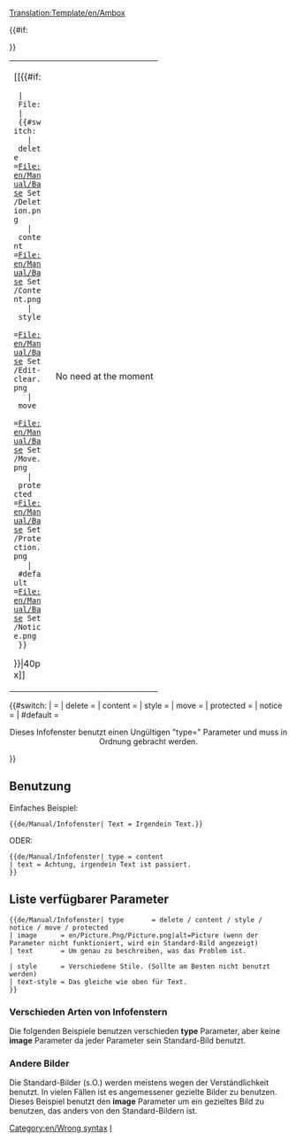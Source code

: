 <noinclude>[[Translation:Template/en/Ambox]]</noinclude><!-- 
      Wiki Ambox code adaptation

--><includeonly><table style="{{#IF: {{{style|}}} | {{{style}}} | margin: 0px 10% 0px 10%; border: 1px solid #aaa; background:#fbfbfb}}"><tr>
<td style="border-left: 10px solid {{#switch:{{{type|}}} 
  | delete     =#b22222;
  | content    =#f28500;
  | style      =#f4c430;
  | move       =#9932cc;
  | protected  =#bba;
  | #default   =#1e90ff;
}} padding: 2px 0 2px 0.5em;"><div style="width: 52px;">[[{{#if:{{{image|}}}
  | File:{{{image}}}
  | {{#switch:{{{type|}}}
    | delete     =File:en/Manual/Base Set/Deletion.png
    | content    =File:en/Manual/Base Set/Content.png
    | style      =File:en/Manual/Base Set/Edit-clear.png
    | move       =File:en/Manual/Base Set/Move.png
    | protected  =File:en/Manual/Base Set/Protection.png
    | #default   =File:en/Manual/Base Set/Notice.png
  }}
}}|40px]]</div></td><td style="{{#IF: {{{text-style|}}} | {{{text-style}}} | border: none; padding: 0.25em 0.9em; width: 100%;}}"> {{{text|}}} </td>
{{#if:{{{imageright|}}}
<td style="padding: 2px 0.5em 2px 0;">No need at the moment</td>
}}</tr></table><!-- 
Detect and report usage with faulty [[Template:Ambox#Article message box types|"type"]] parameter:
-->{{#switch:{{{type|}}}
|            = <!--No type fed, is also valid input --> 
| delete    =
| content     = 
| style       =
| move    =
| protected  =
| notice      =
| #default  = <div style="text-align: center;">Dieses Infofenster benutzt einen Ungültigen "type={{{type|}}}" Parameter und muss in Ordnung gebracht werden.</div>[[Category:en/Wrong syntax]]
}}</includeonly><noinclude>

==Benutzung==
Einfaches Beispiel:
<pre>
{{de/Manual/Infofenster| Text = Irgendein Text.}}
</pre>
{{de/Manual/Infofenster|text=Irgendein Text}}

ODER:
<pre>
{{de/Manual/Infofenster| type = content
| text = Achtung, irgendein Text ist passiert.
}}
</pre>
{{de/Manual/Infofenster| type = content | text = Achtung, irgendein Text ist passiert.}}

== Liste verfügbarer Parameter ==
<pre>
{{de/Manual/Infofenster| type       = delete / content / style / notice / move / protected
| image      = en/Picture.Png/Picture.png|alt=Picture (wenn der Parameter nicht funktioniert, wird ein Standard-Bild angezeigt)
| text       = Um genau zu beschreiben, was das Problem ist.

| style      = Verschiedene Stile. (Sollte am Besten nicht benutzt werden)
| text-style = Das gleiche wie oben für Text.
}}
</pre>



=== Verschieden Arten von Infofenstern ===

Die folgenden Beispiele benutzen verschieden '''type''' Parameter, aber keine '''image''' Parameter da jeder Parameter sein Standard-Bild benutzt.


{{de/Manual/Infofenster| type  = delete
| text  = type=<u>delete</u> – Für Artikel, die gelöscht werden müssen, z.B. {{en/S|de/Manual/Löschen}}.
}}
{{de/Manual/Infofenster| type  = content
| text  = type=<u>content</u> – Fehler oder Warnungen wegen Inhalt, z.B. {{en/S|de/Manual/Warnung}}.
}}
{{de/Manual/Infofenster| type  = style
| text  = type=<u>style</u> – Stiländerungen, z.B. {{en/S|de/Manual/Aufräumen}}.
}}
{{de/Manual/Infofenster| type  = notice
| text  = type=<u>notice</u> – Notizen im Artikel, z.B. {{en/S|de/Manual/Aktuell}}.
}}
{{de/Manual/Infofenster| type  = move
| text  = type=<u>move</u> – Veränderungen in Form von Artikel teilen oder zusammenfügen, z.B. {{en/S|de/Aufteilen}}.
}}
{{de/Manual/Infofenster| type  = protected
| text  = type=<u>protected</u> – Beschützte Seiten, z.B. {{en/S|de/Manual/Historisch}}.
}}

=== Andere Bilder ===

Die Standard-Bilder (s.O.) werden meistens wegen der Verständlichkeit benutzt. In vielen Fällen ist es angemessener gezielte Bilder zu benutzen. Dieses Beispiel benutzt den '''image''' Parameter um ein gezieltes Bild zu benutzen, das anders von den Standard-Bildern ist.

{{de/Manual/Infofenster| type  = notice
| image = en/Manual/Base Set/OpenttdManual.png|alt= Openttd Manual
| text  = BeispielbildBeispielbildBeispielbildBeispielbildBeispielbildBeispielbild
}}

[[Category:de/Manual/Base Set/Message-Boxen|I]]
</noinclude><!--

  CSS if the option will become available

/* Article message box styles */
table.ambox {
    margin: 0px 10%;   /* 10% = Will not overlap with other elements */
    border: 1px solid #aaa; 
    border-left: 10px solid #1e90ff;    /* Default "notice" blue */
    background: #fbfbfb; 
}
table.ambox + table.ambox {   /* Single border between stacked boxes. */
    margin-top: -1px;
}
.ambox th.mbox-text, 
.ambox td.mbox-text {            /* The message body cell(s) */
    padding: 0.25em 0.5em;       /* 0.5em left/right */
}
.ambox td.mbox-image {           /* The left image cell */
    padding: 2px 0 2px 0.5em;    /* 0.5em left, 0px right */
}
.ambox td.mbox-imageright {      /* The right image cell */
    padding: 2px 0.5em 2px 0;    /* 0px left, 0.5em right */
}

table.ambox-notice {
    border-left: 10px solid #1e90ff;    /* Blue */
}
table.ambox-speedy {
    border-left: 10px solid #b22222;    /* Red */
    background: #fee;                   /* Pink */
}
table.ambox-delete {
    border-left: 10px solid #b22222;    /* Red */
}
table.ambox-content {
    border-left: 10px solid #f28500;    /* Orange */
}
table.ambox-style {
    border-left: 10px solid #f4c430;    /* Yellow */
}
table.ambox-move {
    border-left: 10px solid #9932cc;    /* Purple */
}
table.ambox-protection {
    border-left: 10px solid #bba;       /* Gray-gold */
}
-->